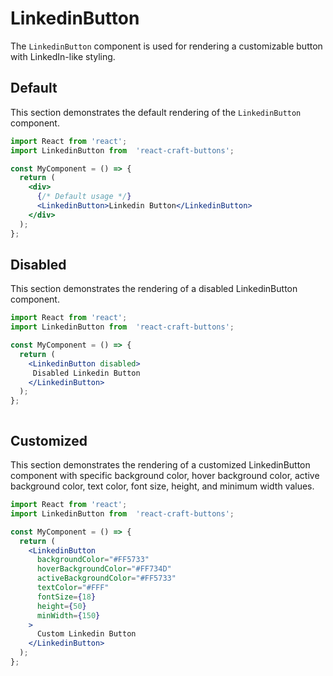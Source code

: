 
<Meta title="Buttons/LinkedinButton" component={LinkedinButton} />

# LinkedinButton

The `LinkedinButton` component is used for rendering a customizable button with LinkedIn-like styling.

## Default

This section demonstrates the default rendering of the `LinkedinButton` component.

```jsx
import React from 'react';
import LinkedinButton from  'react-craft-buttons';  

const MyComponent = () => {
  return (
    <div>
      {/* Default usage */}
      <LinkedinButton>Linkedin Button</LinkedinButton>
    </div>
  );
};

```

## Disabled

This section demonstrates the rendering of a disabled LinkedinButton component.

```jsx
import React from 'react';
import LinkedinButton from  'react-craft-buttons';  

const MyComponent = () => {
  return (
    <LinkedinButton disabled>
     Disabled Linkedin Button
    </LinkedinButton>
  );
};



```


## Customized

This section demonstrates the rendering of a customized LinkedinButton component with specific background color, hover background color, active background color, text color, font size, height, and minimum width values.

```jsx
import React from 'react';
import LinkedinButton from  'react-craft-buttons';  

const MyComponent = () => {
  return (
    <LinkedinButton
      backgroundColor="#FF5733"
      hoverBackgroundColor="#FF734D"
      activeBackgroundColor="#FF5733"
      textColor="#FFF"
      fontSize={18}
      height={50}
      minWidth={150}
    >
      Custom Linkedin Button
    </LinkedinButton>
  );
};





```
